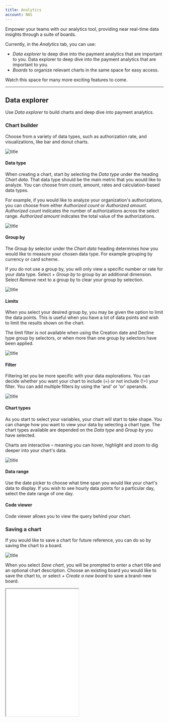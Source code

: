 ```yaml
---
title: Analytics
account: NAS
---
```


Empower your teams with our analytics tool, providing near real-time data insights through a suite of boards.

Currently, in the _Analytics_ tab, you can use:

- _Data explorer_ to deep dive into the payment analytics that are important to you. Data explorer to deep dive into the payment analytics that are important to you.
- _Boards_ to organize relevant charts in the same space for easy access.

Watch this space for many more exciting features to come.

---

## Data explorer

Use _Data explorer_ to build charts and deep dive into payment analytics.

### Chart builder

Choose from a variety of data types, such as authorization rate, and visualizations, like bar and donut charts.

![title](/NAS/Dashboard/Analytics/chart_builder.png)

#### Data type

When creating a chart, start by selecting the _Data type_ under the heading _Chart data_. That data type should be the main metric that you would like to analyze. You can choose from count, amount, rates and calculation-based data types.

For example, if you would like to analyze your organization's authorizations, you can choose from either _Authorized count_ or _Authorized amount_. _Authorized count_ indicates the number of authorizations across the select range. _Authorized amount_ indicates the total value of the authorizations.

![title](/NAS/Dashboard/Analytics/chart_data_type.png)

#### Group by

The _Group by_ selector under the _Chart data_ heading determines how you would like to measure your chosen data type. For example grouping by currency or card scheme.

If you do not use a group by, you will only view a specific number or rate for your data type. Select _+ Group by_ to group by an additional dimension. Select _Remove_ next to a group by to clear your group by selection. 

![title](/NAS/Dashboard/Analytics/chart_group_by.png)

#### Limits

When you select your desired group by, you may be given the option to limit the data points. This is useful when you have a lot of data points and wish to limit the results shown on the chart.

<TipBox variant='note'>

The limit filter is not available when using the Creation date and Decline type group by selectors, or when more than one group by selectors have been applied.

</TipBox>

![title](/NAS/Dashboard/Analytics/chart_limits.png)

#### Filter

Filtering let you be more specific with your data explorations. You can decide whether you want your chart to include (=) or not include (!=) your filter. You can add multiple filters by using the 'and' or 'or' operands.

![title](/NAS/Dashboard/Analytics/filter_charts.png)

#### Chart types

As you start to select your variables, your chart will start to take shape. You can change how you want to view your data by selecting a chart type. The chart types available are depended on the _Data type_ and _Group by_ you have selected.

Charts are interactive – meaning you can hover, highlight and zoom to dig deeper into your chart's data.

![title](/NAS/Dashboard/Analytics/chart_types.png)

#### Data range

Use the date picker to choose what time span you would like your chart's data to display. If you wish to see hourly data points for a particular day, select the date range of one day.

#### Code viewer

Code viewer allows you to view the query behind your chart.

### Saving a chart

If you would like to save a chart for future reference, you can do so by saving the chart to a board.

![title](/NAS/Dashboard/Analytics/saving_chart.png)

When you select _Save chart_, you will be prompted to enter a chart title and an optional chart description. Choose an existing board you would like to save the chart to, or select _+ Create a new board_ to save a brand-new board.

<Box horizontal="sm" align="center">
  <Iframe
    src="/docs/four/NAS/Dashboard/Analytics/save_chart_example.png"
    height='405'
    width='231'
  />
</Box>

---

## Boards

Boards are used to organize relevant charts in the same space for easy access. Create multiple boards to organize your charts and keep track of the metrics most important to you and your team members.

### My boards and shared boards

Boards can either be private for only you to see in your _My boards_ list, or shared for other members in your organization to view. This is set when you first create your board, but can also be changed at any time from your board's settings. When you make a board shared, the board will be available to access for users from within your entity.

<TipBox>

Making boards shared is a useful way to ensure that work is not duplicated across your team by letting other users have access to your board.

</TipBox>

### Preset boards

The _Preset boards_ tab displays a list of example boards created by [Checkout.com](https://www.checkout.com/), available to all users. Use these preset boards as inspiration to create your own, or to provide quick insight into your payments data without having to create a board yourself.

### Create new board

You can create a new board by either selecting a template or a blank board from the boards page. A board template is a board containing pre-made charts. After selecting a template, as with a blank board, you will then be able to adjust the board as you wish by editing, adding or deleting charts. A template provides a great starting point to create a board to suit your analytics needs.

![title](/NAS/Dashboard/Analytics/create_new_board.png)

You must enter a board title and decide whether you want your board to be shared or private before saving. These settings can be edited at any time in your board settings.

<Box horizontal="sm" align="center">
  <Iframe
    src="/docs/four/NAS/Dashboard/Analytics/create_new_board_example.png"
    height='400'
    width='271'
  />
</Box>

### Add widgets to your boards

When you have created a new board, you will need to add charts to start analyzing payments data.

![title](/NAS/Dashboard/Analytics/add_widgets.png)

#### Add a chart

Adding a chart to your board can be done in two ways:

1. After creating a chart in _Data explorer_ and selecting _Save chart_.
2. Directly from the board by selecting _+ New widget / + New chart_.

When adding a chart directly from your board, you will be navigated through the Chart builder, just as you have seen in the Data explorer. When adding a chart directly from your board, you will be navigated through the 'Chart builder', just as you have seen in the 'Data explorer'.

#### Add a tile separator

A tile separator is a customizable text box widget, which enables you to organize your board. The example below shows the use of a tile separator _Acceptance rate_, which groups charts related to acceptance rates metrics.

![title](/NAS/Dashboard/Analytics/add_a_tile_separator.png)

### Edit widgets

#### Edit chart data

Editing a chart can be done by hovering and selecting the setting's icon on the chart you wish to edit. From here, you will be able to edit the chart data, title and description, and delete the chart.

![title](/NAS/Dashboard/Analytics/edit_chart_data.png)

#### Edit a widget's size

You can adjust the size of a widget by using the toggle in the bottom of the right-hand corner of your widget. Drag this until the widget is the size you like.

#### Move widgets

Move a widget by selecting the title of the widget and dragging it to the desired area of your board. Your widget's new position will be automatically saved when it has been moved.

### Edit boards

Editing a board can be done by selecting the setting's icon next to the date range selector. From here, you will be able to edit the board information and delete the board.

![title](/NAS/Dashboard/Analytics/edit_boards.png)

<TipBox variant='note'>

You can switch between your client entities to see the data in the board reflect your chosen entity's data.

</TipBox>
